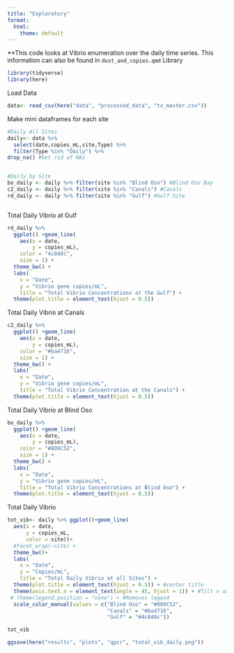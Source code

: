 ```yaml
---
title: "Exploratory"
format:
  html:
    theme: default
---
```

**This code looks at Vibrio enumeration over the daily time series. This information can also be found in `dust_and_copies.qmd`
Library
```r
library(tidyverse)
library(here)
```

Load Data
```r
data<- read_csv(here("data", "processed_data", "tx_master.csv")) 
```

Make mini dataframes for each site
```r
#Daily All Sites
daily<- data %>%
  select(date,copies_mL,site,Type) %>%
  filter(Type %in% "Daily") %>%
drop_na() #Get rid of NAs


#Daily by Site
bo_daily <- daily %>% filter(site %in% "Blind Oso") #Blind Oso Bay
c2_daily <- daily %>% filter(site %in% "Canals") #Canals
rd_daily <- daily %>% filter(site %in% "Gulf") #Gulf Site



```

Total Daily Vibrio at Gulf
```r
rd_daily %>%
  ggplot() +geom_line(
    aes(x = date,
        y = copies_mL),
    color = "4c848c",
    size = 1) +
  theme_bw() +
  labs(
    x = "Date",
    y = "Vibrio gene copies/mL",
    title = "Total Vibrio Concentrations at the Gulf") +
  theme(plot.title = element_text(hjust = 0.5))
```

Total Daily Vibrio at Canals
```r
c2_daily %>%
  ggplot() +geom_line(
    aes(x = date,
        y = copies_mL),
    color = "#ba4716",
    size = 1) +
  theme_bw() +
  labs(
    x = "Date",
    y = "Vibrio gene copies/mL",
    title = "Total Vibrio Concentration at the Canals") +
  theme(plot.title = element_text(hjust = 0.5))
```
Total Daily Vibrio at Blind Oso
```r
bo_daily %>%
  ggplot() +geom_line(
    aes(x = date,
        y = copies_mL),
    color = "#809C52",
    size = 1) +
  theme_bw() +
  labs(
    x = "Date",
    y = "Vibrio gene copies/mL",
    title = "Total Vibrio Concentrations at Blind Oso") +
  theme(plot.title = element_text(hjust = 0.5))
```

Total Daily Vibrio
```r
tot_vib<- daily %>% ggplot()+geom_line(
  aes(x = date,
      y = copies_mL,
      color = site))+
  #facet_wrap(~site) +
  theme_bw()+
  labs(
    x = "Date",
    y = "Copies/mL",
    title = "Total Daily Vibrio at all Sites") +
  theme(plot.title = element_text(hjust = 0.5)) + #center title
  theme(axis.text.x = element_text(angle = 45, hjust = 1)) + #Tilt x axis labels 
 # theme(legend.position = "none") + #Removes legend 
  scale_color_manual(values = c("Blind Oso" = "#809C52",
                                "Canals" = "#ba4716",
                                "Gulf" = "#4c848c"))

tot_vib

ggsave(here("results", "plots", "qpcr", "total_vib_daily.png"))
```


